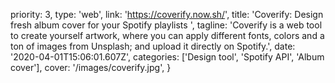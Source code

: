   priority: 3,
  type: 'web',
  link: 'https://coverify.now.sh/',
  title: 'Coverify: Design fresh album cover for your Spotify playlists ',
  tagline:
    'Coverify is a web tool to create yourself artwork, where you can apply different fonts, colors and a ton of images from Unsplash; and upload it directly on Spotify.',
  date: '2020-04-01T15:06:01.607Z',
  categories: ['Design tool', 'Spotify API', 'Album cover'],
  cover: '/images/coverify.jpg',
}
